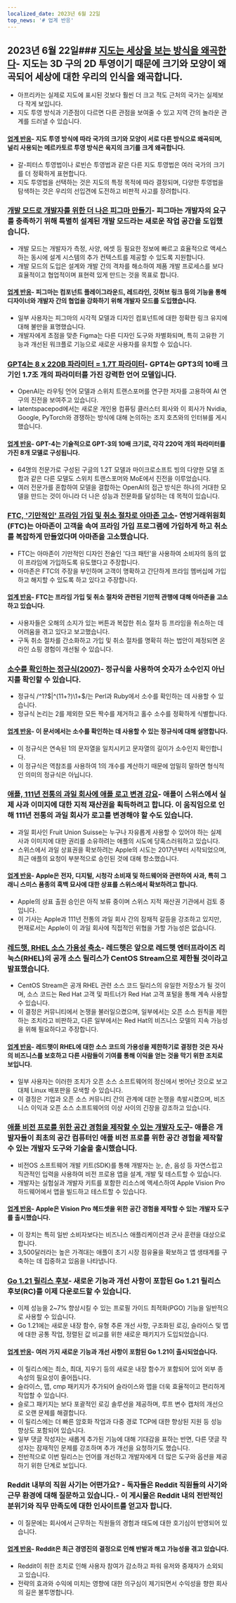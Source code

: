 ```yaml
---
localized_date: 2023년 6월 22일
top_news: '# 업계 반응'
---
```




<CallToAction />

<Steps>

## 2023년 6월 22일### [지도는 세상을 보는 방식을 왜곡한다](https://unchartedterritories.tomaspueyo.com/p/maps-distort-how-we-see-the-world)- 지도는 3D 구의 2D 투영이기 때문에 크기와 모양이 왜곡되어 세상에 대한 우리의 인식을 왜곡합니다.

- 아프리카는 실제로 지도에 표시된 것보다 훨씬 더 크고 적도 근처의 국가는 실제보다 작게 보입니다.
- 지도 투영 방식과 기준점이 다르면 다른 관점을 보여줄 수 있고 지역 간의 놀라운 관계를 드러낼 수 있습니다.

#### [업계 반응](http://news.ycombinator.com/item?id=36421315)- 지도 투영 방식에 따라 국가의 크기와 모양이 서로 다른 방식으로 왜곡되며, 널리 사용되는 메르카토르 투영 방식은 육지의 크기를 크게 왜곡합니다.

- 갈-피터스 투영법이나 로빈슨 투영법과 같은 다른 지도 투영법은 여러 국가의 크기를 더 정확하게 표현합니다.
- 지도 투영법을 선택하는 것은 지도의 특정 목적에 따라 결정되며, 다양한 투영법을 탐색하는 것은 우리의 선입견에 도전하고 비판적 사고를 장려합니다.

### [개발 모드로 개발자를 위한 더 나은 피그마 만들기](https://www.figma.com/blog/introducing-dev-mode/)- 피그마는 개발자의 요구를 충족하기 위해 특별히 설계된 개발 모드라는 새로운 작업 공간을 도입했습니다.

- 개발 모드는 개발자가 측정, 사양, 에셋 등 필요한 정보에 빠르고 효율적으로 액세스하는 동시에 설계 시스템의 추가 컨텍스트를 제공할 수 있도록 지원합니다.
- 개발 모드의 도입은 설계와 개발 간의 격차를 해소하여 제품 개발 프로세스를 보다 효율적이고 협업적이며 표현력 있게 만드는 것을 목표로 합니다.

#### [업계 반응](http://news.ycombinator.com/item?id=36420712)- 피그마는 컴포넌트 플레이그라운드, 레드라인, 깃허브 링크 등의 기능을 통해 디자이너와 개발자 간의 협업을 강화하기 위해 개발자 모드를 도입했습니다.

- 일부 사용자는 피그마의 시각적 모델과 디자인 컴포넌트에 대한 정확한 링크 유지에 대해 불만을 표명했습니다.
- 개발자에게 초점을 맞춘 Figma는 다른 디자인 도구와 차별화되며, 특히 고유한 기능과 개선된 워크플로 기능으로 새로운 사용자를 유치할 수 있습니다.

### [GPT4는 8 x 220B 파라미터 = 1.7T 파라미터](https://twitter.com/swyx/status/1671272883379908608)- GPT4는 GPT3의 10배 크기인 1.7조 개의 파라미터를 가진 강력한 언어 모델입니다.

- OpenAI는 라우팅 언어 모델과 스위치 트랜스포머를 연구한 저자를 고용하여 AI 연구의 진전을 보여주고 있습니다.
- latentspacepod에서는 새로운 개인용 컴퓨팅 클러스터 회사와 이 회사가 Nvidia, Google, PyTorch와 경쟁하는 방식에 대해 논의하는 조지 호츠와의 인터뷰를 게시했습니다.

#### [업계 반응](http://news.ycombinator.com/item?id=36413296)- GPT-4는 기술적으로 GPT-3의 10배 크기로, 각각 220억 개의 파라미터를 가진 8개 모델로 구성됩니다.

- 64명의 전문가로 구성된 구글의 1.2T 모델과 마이크로소프트 빙의 다양한 모델 조합과 같은 다른 모델도 스위치 트랜스포머와 MoE에서 진전을 이루었습니다.
- 여러 전문가를 혼합하여 모델을 결합하는 OpenAI의 접근 방식은 하나의 거대한 모델을 만드는 것이 아니라 더 나은 성능과 전문화를 달성하는 데 목적이 있습니다.

### [FTC, '기만적인' 프라임 가입 및 취소 절차로 아마존 고소](https://www.cnbc.com/2023/06/21/ftc-sues-amazon-over-deceptive-prime-sign-up-and-cancellation-process.html)- 연방거래위원회(FTC)는 아마존이 고객을 속여 프라임 가입 프로그램에 가입하게 하고 취소를 복잡하게 만들었다며 아마존을 고소했습니다.

- FTC는 아마존이 기만적인 디자인 전술인 '다크 패턴'을 사용하여 소비자의 동의 없이 프라임에 가입하도록 유도했다고 주장합니다.
- 아마존은 FTC의 주장을 부인하며 고객이 명확하고 간단하게 프라임 멤버십에 가입하고 해지할 수 있도록 하고 있다고 주장합니다.

#### [업계 반응](http://news.ycombinator.com/item?id=36418713)- FTC는 프라임 가입 및 취소 절차와 관련된 기만적 관행에 대해 아마존을 고소하고 있습니다.

- 사용자들은 오해의 소지가 있는 버튼과 복잡한 취소 절차 등 프라임을 취소하는 데 어려움을 겪고 있다고 보고했습니다.
- 구독 취소 절차를 간소화하고 가입 및 취소 절차를 명확히 하는 법안이 제정되면 온라인 쇼핑 경험이 개선될 수 있습니다.

### [소수를 확인하는 정규식(2007)](https://www.noulakaz.net/2007/03/18/a-regular-expression-to-check-for-prime-numbers/)- 정규식을 사용하여 숫자가 소수인지 아닌지를 확인할 수 있습니다.

- 정규식 /^1?$|^(11+?)\1+$/는 Perl과 Ruby에서 소수를 확인하는 데 사용할 수 있습니다.
- 정규식 논리는 2를 제외한 모든 짝수를 제거하고 홀수 소수를 정확하게 식별합니다.

#### [업계 반응](http://news.ycombinator.com/item?id=36413260)- 이 문서에서는 소수를 확인하는 데 사용할 수 있는 정규식에 대해 설명합니다.

- 이 정규식은 연속된 1의 문자열을 일치시키고 문자열의 길이가 소수인지 확인합니다.
- 이 정규식은 역참조를 사용하여 1의 개수를 계산하기 때문에 엄밀히 말하면 형식적인 의미의 정규식은 아닙니다.

### [애플, 111년 전통의 과일 회사에 애플 로고 변경 강요](https://www.androidauthority.com/apple-swiss-fruit-company-change-logo-3336622/)- 애플이 스위스에서 실제 사과 이미지에 대한 지적 재산권을 획득하려고 합니다. 이 움직임으로 인해 111년 전통의 과일 회사가 로고를 변경해야 할 수도 있습니다.

- 과일 회사인 Fruit Union Suisse는 누구나 자유롭게 사용할 수 있어야 하는 실제 사과 이미지에 대한 권리를 소유하려는 애플의 시도에 당혹스러워하고 있습니다.
- 스위스에서 과일 상표권을 확보하려는 Apple의 시도는 2017년부터 시작되었으며, 최근 애플의 요청이 부분적으로 승인된 것에 대해 항소했습니다.

#### [업계 반응](http://news.ycombinator.com/item?id=36416131)- Apple은 전자, 디지털, 시청각 소비재 및 하드웨어와 관련하여 사과, 특히 그래니 스미스 품종의 흑백 묘사에 대한 상표를 스위스에서 확보하려고 합니다.

- Apple의 상표 출원 승인은 아직 보류 중이며 스위스 지적 재산권 기관에서 검토 중입니다.
- 이 기사는 Apple과 111년 전통의 과일 회사 간의 잠재적 갈등을 강조하고 있지만, 현재로서는 Apple이 이 과일 회사에 직접적인 위협을 가할 가능성은 없습니다.

### [레드햇, RHEL 소스 가용성 축소](https://lwn.net/Articles/935592/)- 레드햇은 앞으로 레드햇 엔터프라이즈 리눅스(RHEL)의 공개 소스 릴리스가 CentOS Stream으로 제한될 것이라고 발표했습니다.

- CentOS Stream은 공개 RHEL 관련 소스 코드 릴리스의 유일한 저장소가 될 것이며, 소스 코드는 Red Hat 고객 및 파트너가 Red Hat 고객 포털을 통해 계속 사용할 수 있습니다.
- 이 결정은 커뮤니티에서 논쟁을 불러일으켰으며, 일부에서는 오픈 소스 원칙을 제한하는 조치라고 비판하고, 다른 일부에서는 Red Hat의 비즈니스 모델의 지속 가능성을 위해 필요하다고 주장합니다.

#### [업계 반응](http://news.ycombinator.com/item?id=36420259)- 레드햇이 RHEL에 대한 소스 코드의 가용성을 제한하기로 결정한 것은 자사의 비즈니스를 보호하고 다른 사람들이 기여를 통해 이익을 얻는 것을 막기 위한 조치로 보입니다.

- 일부 사용자는 이러한 조치가 오픈 소스 소프트웨어의 정신에서 벗어난 것으로 보고 대체 Linux 배포판을 모색할 수 있습니다.
- 이 결정은 기업과 오픈 소스 커뮤니티 간의 관계에 대한 논쟁을 촉발시켰으며, 비즈니스 이익과 오픈 소스 소프트웨어의 이상 사이의 긴장을 강조하고 있습니다.

### [애플 비전 프로를 위한 공간 경험을 제작할 수 있는 개발자 도구](https://www.apple.com/newsroom/2023/06/developer-tools-to-create-spatial-experiences-for-apple-vision-pro-now-available/)- 애플은 개발자들이 최초의 공간 컴퓨터인 애플 비전 프로를 위한 공간 경험을 제작할 수 있는 개발자 도구와 기술을 출시했습니다.

- 비전OS 소프트웨어 개발 키트(SDK)를 통해 개발자는 눈, 손, 음성 등 자연스럽고 직관적인 입력을 사용하여 비전 프로용 앱을 설계, 개발 및 테스트할 수 있습니다.
- 개발자는 실험실과 개발자 키트를 포함한 리소스에 액세스하여 Apple Vision Pro 하드웨어에서 앱을 빌드하고 테스트할 수 있습니다.

#### [업계 반응](http://news.ycombinator.com/item?id=36423648)- Apple은 Vision Pro 헤드셋을 위한 공간 경험을 제작할 수 있는 개발자 도구를 출시했습니다.

- 이 장치는 특히 일반 소비자보다는 비즈니스 애플리케이션과 군사 훈련을 대상으로 합니다.
- 3,500달러라는 높은 가격대는 애플이 초기 시장 점유율을 확보하고 앱 생태계를 구축하는 데 집중하고 있음을 나타냅니다.

### [Go 1.21 릴리스 후보](https://go.dev/blog/go1.21rc)- 새로운 기능과 개선 사항이 포함된 Go 1.21 릴리스 후보(RC)를 이제 다운로드할 수 있습니다.

- 이제 성능을 2~7% 향상시킬 수 있는 프로필 가이드 최적화(PGO) 기능을 일반적으로 사용할 수 있습니다.
- Go 1.21에는 새로운 내장 함수, 유형 추론 개선 사항, 구조화된 로깅, 슬라이스 및 맵에 대한 공통 작업, 정렬된 값 비교를 위한 새로운 패키지가 도입되었습니다.

#### [업계 반응](http://news.ycombinator.com/item?id=36423622)- 여러 가지 새로운 기능과 개선 사항이 포함된 Go 1.21이 출시되었습니다.

- 이 릴리스에는 최소, 최대, 지우기 등의 새로운 내장 함수가 포함되어 있어 외부 종속성의 필요성이 줄어듭니다.
- 슬라이스, 맵, cmp 패키지가 추가되어 슬라이스와 맵을 더욱 효율적이고 편리하게 작업할 수 있습니다.
- 슬로그 패키지는 보다 포괄적인 로깅 솔루션을 제공하며, 루프 변수 캡처의 개선으로 오랜 문제를 해결합니다.
- 이 릴리스에는 더 빠른 암호화 작업과 다중 경로 TCP에 대한 향상된 지원 등 성능 향상도 포함되어 있습니다.
- 일부 댓글 작성자는 새롭게 추가된 기능에 대해 기대감을 표하는 반면, 다른 댓글 작성자는 잠재적인 문제를 강조하며 추가 개선을 요청하기도 했습니다.
- 전반적으로 이번 릴리스는 언어를 개선하고 개발자에게 더 많은 도구와 옵션을 제공하기 위한 단계로 보입니다.

### Reddit 내부의 직원 사기는 어떤가요? - 독자들은 Reddit 직원들의 사기와 근무 환경에 대해 질문하고 있습니다.- 이 게시물은 Reddit 내의 전반적인 분위기와 직무 만족도에 대한 인사이트를 얻고자 합니다.

- 이 질문에는 회사에서 근무하는 직원들의 경험과 태도에 대한 호기심이 반영되어 있습니다.

#### [업계 반응](http://news.ycombinator.com/item?id=36421483)- Reddit은 최근 경영진의 결정으로 인해 반발과 해고 가능성을 겪고 있습니다.

- Reddit이 취한 조치로 인해 사용자 참여가 감소하고 파워 유저와 중재자가 소외되고 있습니다.
- 전략의 효과와 수익에 미치는 영향에 대한 의구심이 제기되면서 수익성을 향한 회사의 길은 불투명합니다.

</Steps>
